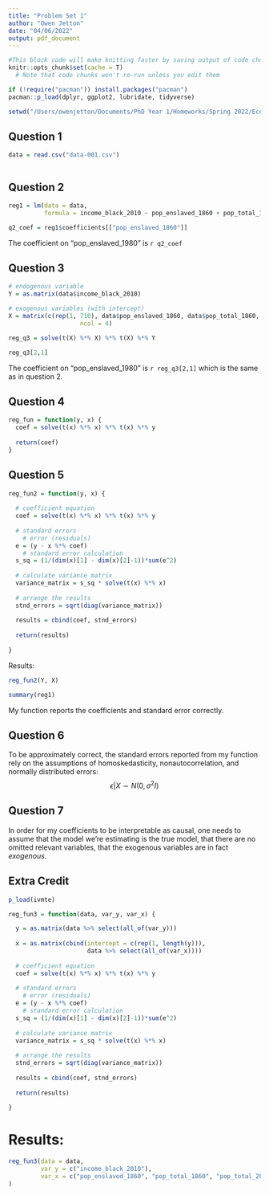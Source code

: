 ```yaml
---
title: "Problem Set 1"
author: "Owen Jetton"
date: "04/06/2022"
output: pdf_document
---
```


```r
#This block code will make knitting faster by saving output of code chunks.
knitr::opts_chunk$set(cache = T)
  # Note that code chunks won't re-run unless you edit them

if (!require("pacman")) install.packages("pacman")
pacman::p_load(dplyr, ggplot2, lubridate, tidyverse)

setwd("/Users/owenjetton/Documents/PhD Year 1/Homeworks/Spring 2022/Econometrics-Spring-22")

```

## Question 1

```r
data = read.csv("data-001.csv")



```


## Question 2

```r

reg1 = lm(data = data,
          formula = income_black_2010 ~ pop_enslaved_1860 + pop_total_1860 + pop_total_2010)

q2_coef = reg1$coefficients[["pop_enslaved_1860"]]

```

The coefficient on "pop_enslaved_1980" is `r q2_coef`


## Question 3

```r
# endogenous variable
Y = as.matrix(data$income_black_2010)

# exogenous variables (with intercept)
X = matrix(c(rep(1, 710), data$pop_enslaved_1860, data$pop_total_1860, data$pop_total_2010), 
                    ncol = 4)

reg_q3 = solve(t(X) %*% X) %*% t(X) %*% Y

reg_q3[2,1]
```

The coefficient on "pop_enslaved_1980" is `r reg_q3[2,1]` which is the same as in question 2.


## Question 4

```r

reg_fun = function(y, x) {
  coef = solve(t(x) %*% x) %*% t(x) %*% y
  
  return(coef)
}

```

## Question 5

```r

reg_fun2 = function(y, x) {
  
  # coefficient equation
  coef = solve(t(x) %*% x) %*% t(x) %*% y
  
  # standard errors
    # error (residuals)
  e = (y - x %*% coef)
    # standard error calculation
  s_sq = (1/(dim(x)[1] - dim(x)[2]-1))*sum(e^2)
  
  # calculate variance matrix
  variance_matrix = s_sq * solve(t(x) %*% x)
  
  # arrange the results
  stnd_errors = sqrt(diag(variance_matrix))
  
  results = cbind(coef, stnd_errors)
  
  return(results)
  
}

```

Results:

```r
reg_fun2(Y, X)

summary(reg1)

```

My function reports the coefficients and standard error correctly.

## Question 6

To be approximately correct, the standard errors reported from my function rely on the assumptions of homoskedasticity, nonautocorrelation, and normally distributed errors: 
$$ \epsilon | X \sim N(0, \sigma^2 I) $$ 

## Question 7

In order for my coefficients to be interpretable as causal, one needs to assume that the model we're estimating is the true model, that there are no omitted relevant variables, that the exogenous variables are in fact *exogenous*.



## Extra Credit

```r

p_load(ivmte)

reg_fun3 = function(data, var_y, var_x) {

  y = as.matrix(data %>% select(all_of(var_y)))
  
  x = as.matrix(cbind(intercept = c(rep(1, length(y))), 
                      data %>% select(all_of(var_x))))
  
  # coefficient equation
  coef = solve(t(x) %*% x) %*% t(x) %*% y
  
  # standard errors
    # error (residuals)
  e = (y - x %*% coef)
    # standard error calculation
  s_sq = (1/(dim(x)[1] - dim(x)[2]-1))*sum(e^2)
  
  # calculate variance matrix
  variance_matrix = s_sq * solve(t(x) %*% x)
  
  # arrange the results
  stnd_errors = sqrt(diag(variance_matrix))
  
  results = cbind(coef, stnd_errors)
  
  return(results)
  
}
```

# Results:

```r
reg_fun3(data = data, 
         var_y = c("income_black_2010"), 
         var_x = c("pop_enslaved_1860", "pop_total_1860", "pop_total_2010")
)

```



